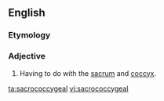 ==English==

===Etymology===
{{prefix|sacro|coccygeal|lang=en}}

===Adjective===
{{en-adj|-}}
# {{label|en|medicine}} Having to do with the [[sacrum]] and [[coccyx]].

[[ta:sacrococcygeal]]
[[vi:sacrococcygeal]]